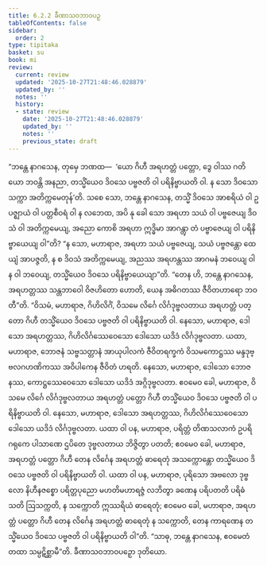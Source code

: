 ```yaml
---
title: 6.2.2 ခီဏာသဝဘာဝပဉှ
tableOfContents: false
sidebar:
  order: 2
type: tipitaka
basket: su
book: mi
review:
  current: review
  updated: '2025-10-27T21:48:46.028879'
  updated_by: ''
  notes: ''
  history:
  - state: review
    date: '2025-10-27T21:48:46.028879'
    updated_by: ''
    notes: ''
    previous_state: draft
---
```



<ReviewStatus review={frontmatter.review} showDetails={true} />

<HypothesisAnnotation frontmatter={frontmatter} />

<DynamicBreadcrumb />

<Division number="181" book="mi" e="ch" v="28">

<Paragraph number="1168" book="mi">
“ဘန္တေ နာဂသေန, တုမှေ ဘဏထ—  ‘ယော ဂိဟီ အရဟတ္တံ ပတ္တော, ဒွေ ဝါဿ ဂတိယော ဘဝန္တိ အနညာ, တသ္မိံယေဝ ဒိဝသေ ပဗ္ဗဇတိ ဝါ ပရိနိဗ္ဗာယတိ ဝါ. န သော ဒိဝသော သက္ကာ အတိက္ကမေတုန်’တိ. သစေ သော, ဘန္တေ နာဂသေန, တသ္မိံ ဒိဝသေ အာစရိယံ ဝါ ဥပဇ္ဈာယံ ဝါ ပတ္တစီဝရံ ဝါ န လဘေထ, အပိ နု ခေါ သော အရဟာ သယံ ဝါ ပဗ္ဗဇေယျ ဒိဝသံ ဝါ အတိက္ကမေယျ, အညော ကောစိ အရဟာ ဣဒ္ဓိမာ အာဂန္တွာ တံ ပဗ္ဗာဇေယျ ဝါ ပရိနိဗ္ဗာယေယျ ဝါ”တိ? “န သော, မဟာရာဇ, အရဟာ သယံ ပဗ္ဗဇေယျ, သယံ ပဗ္ဗဇန္တော ထေယျံ အာပဇ္ဇတိ, န စ ဒိဝသံ အတိက္ကမေယျ, အညဿ အရဟန္တဿ အာဂမနံ ဘဝေယျ ဝါ န ဝါ ဘဝေယျ, တသ္မိံယေဝ ဒိဝသေ ပရိနိဗ္ဗာယေယျာ”တိ. “တေန ဟိ, ဘန္တေ နာဂသေန, အရဟတ္တဿ သန္တဘာဝေါ ဝိဇဟိတော ဟောတိ, ယေန အဓိဂတဿ ဇီဝိတဟာရော ဘဝတီ”တိ.
</Paragraph>

<Paragraph number="1169" book="mi">
“ဝိသမံ, မဟာရာဇ, ဂိဟိလိင်္ဂံ, ဝိသမေ လိင်္ဂေ လိင်္ဂဒုဗ္ဗလတာယ အရဟတ္တံ ပတ္တော ဂိဟီ တသ္မိံယေဝ ဒိဝသေ ပဗ္ဗဇတိ ဝါ ပရိနိဗ္ဗာယတိ ဝါ. နေသော, မဟာရာဇ, ဒေါသော အရဟတ္တဿ, ဂိဟိလိင်္ဂဿေဝေသော ဒေါသော ယဒိဒံ လိင်္ဂဒုဗ္ဗလတာ.
</Paragraph>

<Paragraph number="1170" book="mi">
ယထာ, မဟာရာဇ, ဘောဇနံ သဗ္ဗသတ္တာနံ အာယုပါလကံ ဇီဝိတရက္ခကံ ဝိသမကောဋ္ဌဿ မန္ဒဒုဗ္ဗလဂဟဏိကဿ အဝိပါကေန ဇီဝိတံ ဟရတိ. နေသော, မဟာရာဇ, ဒေါသော ဘောဇနဿ, ကောဋ္ဌဿေဝေသော ဒေါသော ယဒိဒံ အဂ္ဂိဒုဗ္ဗလတာ. ဧဝမေဝ ခေါ, မဟာရာဇ, ဝိသမေ လိင်္ဂေ လိင်္ဂဒုဗ္ဗလတာယ အရဟတ္တံ ပတ္တော ဂိဟီ တသ္မိံယေဝ ဒိဝသေ ပဗ္ဗဇတိ ဝါ ပရိနိဗ္ဗာယတိ ဝါ. နေသော, မဟာရာဇ, ဒေါသော အရဟတ္တဿ, ဂိဟိလိင်္ဂဿေဝေသော ဒေါသော ယဒိဒံ လိင်္ဂဒုဗ္ဗလတာ.
</Paragraph>

<Paragraph number="1171" book="mi">
ယထာ ဝါ ပန, မဟာရာဇ, ပရိတ္တံ တိဏသလာကံ ဥပရိ ဂရုကေ ပါသာဏေ ဌပိတေ ဒုဗ္ဗလတာယ ဘိဇ္ဇိတွာ ပတတိ; ဧဝမေဝ ခေါ, မဟာရာဇ, အရဟတ္တံ ပတ္တော ဂိဟီ တေန လိင်္ဂေန အရဟတ္တံ ဓာရေတုံ အသက္ကောန္တော တသ္မိံယေဝ ဒိဝသေ ပဗ္ဗဇတိ ဝါ ပရိနိဗ္ဗာယတိ ဝါ.
</Paragraph>

<Paragraph number="1172" book="mi">
ယထာ ဝါ ပန, မဟာရာဇ, ပုရိသော အဗလော ဒုဗ္ဗလော နိဟီနဇစ္စော ပရိတ္တပုညော မဟတိမဟာရဇ္ဇံ လဘိတွာ ခဏေန ပရိပတတိ ပရိဓံသတိ ဩသက္ကတိ, န သက္ကောတိ ဣဿရိယံ ဓာရေတုံ; ဧဝမေဝ ခေါ, မဟာရာဇ, အရဟတ္တံ ပတ္တော ဂိဟီ တေန လိင်္ဂေန အရဟတ္တံ ဓာရေတုံ န သက္ကောတိ, တေန ကာရဏေန တသ္မိံယေဝ ဒိဝသေ ပဗ္ဗဇတိ ဝါ ပရိနိဗ္ဗာယတိ ဝါ”တိ. “သာဓု, ဘန္တေ နာဂသေန, ဧဝမေတံ တထာ သမ္ပဋိစ္ဆာမီ”တိ.

</Paragraph>
</Division>

<Paragraph number="1173" type="center" book="mi">
ခီဏာသဝဘာဝပဉှော ဒုတိယော.
</Paragraph>